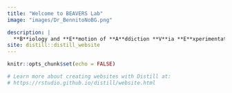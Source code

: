 ```yaml
---
title: "Welcome to BEAVERS Lab"
image: "images/Dr_BennitoNoBG.png"

description: |
  **B**iology and **E**motion of **A**ddiction **V**ia **E**xperimentation and **R**eproducible **S**cience **L**ab
site: distill::distill_website
---
```


<!--![](images/Dr_BennitoNoBG.png)-->

<!-- if doing in R: ```{r, layout="l-screen-inset", fig.cap="Atlantic Forest landscape in southern Brazil", echo=FALSE}
knitr::include_graphics("img/img2.jpg")
```-->

<!--<img src="images/Dr_BennitoNoBG.png" alt="drawing" style="width:500px;"/> -->


```r
knitr::opts_chunk$set(echo = FALSE)

# Learn more about creating websites with Distill at:
# https://rstudio.github.io/distill/website.html

```

